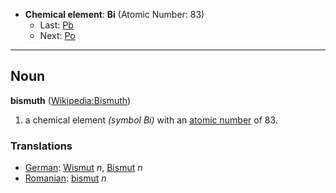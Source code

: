 *'''Chemical element''': '''Bi''' (Atomic Number: 83)
**Last: [[Lead|Pb]]
**Next: [[Polonium|Po]]
----
== Noun ==
'''bismuth''' ([[en:Bisumth|Wikipedia:Bismuth]])

# a chemical element ''(symbol Bi)'' with an [[atomic number]] of 83.

===Translations===
*[[German]]: [[Wismut]] ''n'', [[Bismut]] ''n''
*[[Romanian]]: [[bismut]] ''n''